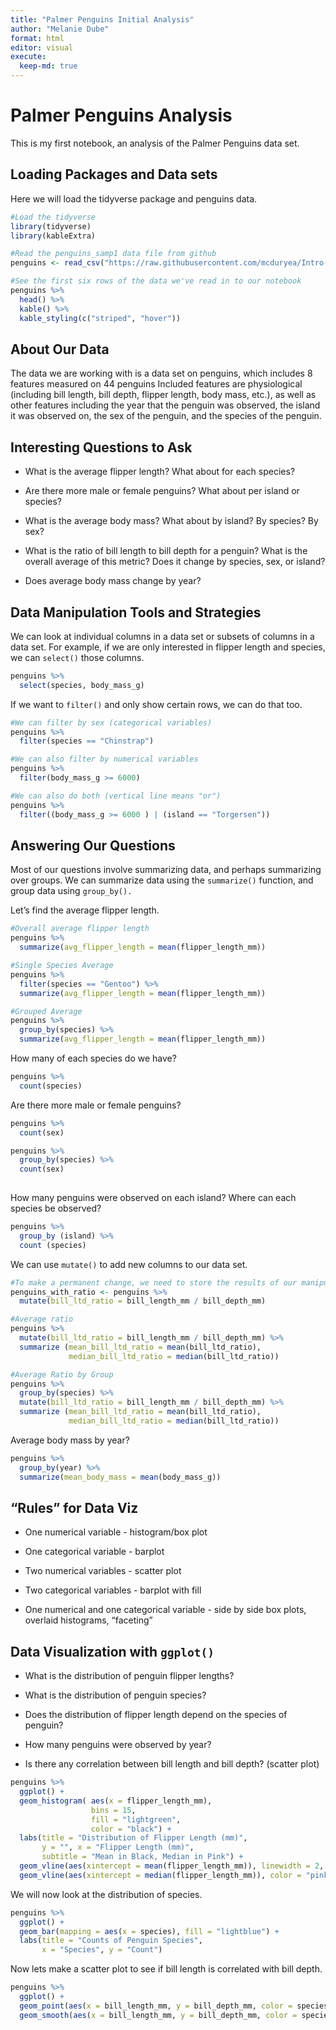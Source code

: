 ```yaml
---
title: "Palmer Penguins Initial Analysis"
author: "Melanie Dube"
format: html
editor: visual
execute: 
  keep-md: true
---
```


# Palmer Penguins Analysis

This is my first notebook, an analysis of the Palmer Penguins data set.

## Loading Packages and Data sets

Here we will load the tidyverse package and penguins data.

```r
#Load the tidyverse
library(tidyverse)
library(kableExtra)

#Read the penguins_samp1 data file from github
penguins <- read_csv("https://raw.githubusercontent.com/mcduryea/Intro-to-Bioinformatics/main/data/penguins_samp1.csv")

#See the first six rows of the data we've read in to our notebook
penguins %>% 
  head() %>% 
  kable() %>%
  kable_styling(c("striped", "hover"))
```

## About Our Data

The data we are working with is a data set on penguins, which includes 8 features measured on 44 penguins Included features are physiological (including bill length, bill depth, flipper length, body mass, etc.), as well as other features including the year that the penguin was observed, the island it was observed on, the sex of the penguin, and the species of the penguin.

## Interesting Questions to Ask

-   What is the average flipper length? What about for each species?

-   Are there more male or female penguins? What about per island or species?

-   What is the average body mass? What about by island? By species? By sex?

-   What is the ratio of bill length to bill depth for a penguin? What is the overall average of this metric? Does it change by species, sex, or island?

-   Does average body mass change by year?

## Data Manipulation Tools and Strategies

We can look at individual columns in a data set or subsets of columns in a data set. For example, if we are only interested in flipper length and species, we can `select()` those columns.

```r
penguins %>%
  select(species, body_mass_g)
```

If we want to `filter()` and only show certain rows, we can do that too.

```r
#We can filter by sex (categorical variables)
penguins %>%
  filter(species == "Chinstrap")

#We can also filter by numerical variables
penguins %>%
  filter(body_mass_g >= 6000)

#We can also do both (vertical line means "or")
penguins %>%
  filter((body_mass_g >= 6000 ) | (island == "Torgersen"))
```

## Answering Our Questions

Most of our questions involve summarizing data, and perhaps summarizing over groups. We can summarize data using the `summarize()` function, and group data using `group_by().`

Let's find the average flipper length.

```r
#Overall average flipper length
penguins %>%
  summarize(avg_flipper_length = mean(flipper_length_mm))

#Single Species Average
penguins %>%
  filter(species == "Gentoo") %>%
  summarize(avg_flipper_length = mean(flipper_length_mm))

#Grouped Average           
penguins %>%
  group_by(species) %>%
  summarize(avg_flipper_length = mean(flipper_length_mm))
```

How many of each species do we have?

```r
penguins %>%
  count(species)
```

Are there more male or female penguins?

```r
penguins %>%
  count(sex)

penguins %>%
  group_by(species) %>%
  count(sex)
  
```

How many penguins were observed on each island? Where can each species be observed?

```r
penguins %>%
  group_by (island) %>%
  count (species)
```

We can use `mutate()` to add new columns to our data set.

```r
#To make a permanent change, we need to store the results of our manipulations
penguins_with_ratio <- penguins %>%
  mutate(bill_ltd_ratio = bill_length_mm / bill_depth_mm)

#Average ratio
penguins %>%
  mutate(bill_ltd_ratio = bill_length_mm / bill_depth_mm) %>%
  summarize (mean_bill_ltd_ratio = mean(bill_ltd_ratio),
             median_bill_ltd_ratio = median(bill_ltd_ratio))

#Average Ratio by Group
penguins %>%
  group_by(species) %>%
  mutate(bill_ltd_ratio = bill_length_mm / bill_depth_mm) %>%
  summarize (mean_bill_ltd_ratio = mean(bill_ltd_ratio),
             median_bill_ltd_ratio = median(bill_ltd_ratio))

```

Average body mass by year?

```r
penguins %>%
  group_by(year) %>%
  summarize(mean_body_mass = mean(body_mass_g))
```

## "Rules" for Data Viz

-   One numerical variable - histogram/box plot

-   One categorical variable - barplot

-   Two numerical variables - scatter plot

-   Two categorical variables - barplot with fill

-   One numerical and one categorical variable - side by side box plots, overlaid histograms, "faceting"

## Data Visualization with `ggplot()`

-   What is the distribution of penguin flipper lengths?

-   What is the distribution of penguin species?

-   Does the distribution of flipper length depend on the species of penguin?

-   How many penguins were observed by year?

-   Is there any correlation between bill length and bill depth? (scatter plot)

```r
penguins %>%
  ggplot() +
  geom_histogram( aes(x = flipper_length_mm), 
                  bins = 15,
                  fill = "lightgreen",
                  color = "black") +
  labs(title = "Distribution of Flipper Length (mm)",
       y = "", x = "Flipper Length (mm)",
       subtitle = "Mean in Black, Median in Pink") +
  geom_vline(aes(xintercept = mean(flipper_length_mm)), linewidth = 2, lty = "dashed") +
  geom_vline(aes(xintercept = median(flipper_length_mm)), color = "pink", linewidth = 2, lty = "dotted")


```

We will now look at the distribution of species.

```r
penguins %>%
  ggplot() +
  geom_bar(mapping = aes(x = species), fill = "lightblue") +
  labs(title = "Counts of Penguin Species",
       x = "Species", y = "Count")
```

Now lets make a scatter plot to see if bill length is correlated with bill depth.

```r
penguins %>%
  ggplot() +
  geom_point(aes(x = bill_length_mm, y = bill_depth_mm, color = species)) +
  geom_smooth(aes(x = bill_length_mm, y = bill_depth_mm, color = species), method = "lm")
```
